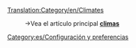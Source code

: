 [[Translation:Category/en/Climates]]


:→Vea el artículo principal '''[[es/Manual/Clima|climas]]'''

[[Category:es/Configuración y preferencias]]
